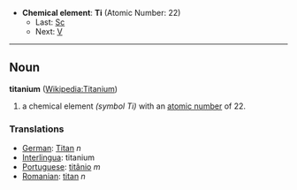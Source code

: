 *'''Chemical element''': '''Ti''' (Atomic Number: 22)
**Last: [[Scandium|Sc]]
**Next: [[Vanadium|V]]
----
== Noun ==
'''titanium''' ([[en:Titanium|Wikipedia:Titanium]])

# a chemical element ''(symbol Ti)'' with an [[atomic number]] of 22.

===Translations===
*[[German]]: [[Titan]] ''n''
*[[Interlingua]]: titanium
*[[Portuguese]]: [[titânio]] ''m''
*[[Romanian]]: [[titan]] ''n''